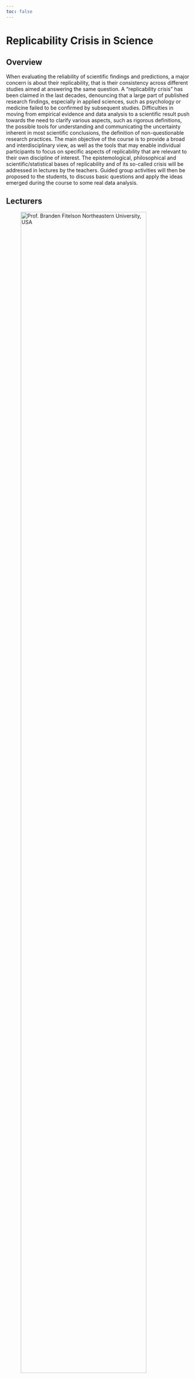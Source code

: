 ```yaml
---
toc: false
---
```


# Replicability Crisis in Science

## Overview

When evaluating the reliability of scientific findings and predictions, a major concern is about their replicability, that is their consistency across different studies aimed at answering the same question. A “replicability crisis” has been claimed in the last decades, denouncing that a large part of published research findings, especially in applied sciences, such as psychology or medicine failed to be confirmed by subsequent studies. Difficulties in moving from empirical evidence and data analysis to a scientific result push towards the need to clarify various aspects, such as rigorous definitions, the possible tools for understanding and communicating the uncertainty inherent in most scientific conclusions, the definition of non-questionable research practices. The main objective of the course is to provide a broad and interdisciplinary view, as well as the tools that may enable individual participants to focus on specific aspects of replicability that are relevant to their own discipline of interest. The epistemological, philosophical and scientific/statistical bases of replicability and of its so-called crisis will be addressed in lectures by the teachers. Guided group activities will then be proposed to the students, to discuss basic questions and apply the ideas emerged during the course to some real data analysis.

## Lecturers

::: {layout-ncol=3}

![Prof. [Branden Fitelson](https://cssh.northeastern.edu/faculty/branden-fitelson/) </br> Northeastern University, USA](files/fitelson.png){width=90%}

![Prof. [Giovanni Parmigiani](https://scholar.harvard.edu/parmigiani) </br> Harvard University, USA](files/parmigiani.jpg){width=90%}

![Dr. [Filippo Gambarota](https://filippogambarota.github.io) </br> University of Padova, Italy](files/gambarota.png){width=90%}

:::

## Program

A more detailed program will be available soon. <!-- TODO update -->

| **Day**    | **Hour**      | **Room** |
|------------|---------------|----------|
| 09/06/2025 | 09:00 - 17:00 | TBD      |
| 10/06/2025 | 09:00 - 17:00 | TBD      |
| 11/06/2025 | 09:00 - 17:00 | TDB      |

The school will take place at the [School of Psychology](https://www.psicologia.unipd.it/en/), Via Venezia, 12, 35131 Padova PD (University of Padova).

<center>
<iframe src="https://www.google.com/maps/embed?pb=!1m18!1m12!1m3!1d5601.818937099062!2d11.891138076650625!3d45.41116513697522!2m3!1f0!2f0!3f0!3m2!1i1024!2i768!4f13.1!3m3!1m2!1s0x477edaf41d87219f%3A0x4937f5b46fa1b4c0!2sSchool%20of%20Psychology!5e0!3m2!1sen!2sit!4v1746362175717!5m2!1sen!2sit" width="600" height="450" style="border:0;" allowfullscreen="" loading="lazy" referrerpolicy="no-referrer-when-downgrade"></iframe>
</center>

## Reproducibility workshop

We are also organizing a pre-school workshop about doing reproducibile science by Margherita Calderan (University of Padova). The workshop is scheduled for Friday 6 June. More details will be available soon.

::: {layout-ncol=2}

![Dr. Margherita Calderan</br> University of Padova](files/calderan.png){width=50%}

- Improving code and analysis reproducibility
- Best practices in data sharing
- Creating reproducible documents (e.g., papers, reports) using Quarto

:::

## Organizers

- [Department of Statistical Sciences](https://www.stat.unipd.it/), University of Padova
- PhD Course in [Psychological Sciences](https://dottorato.psy.unipd.it/en), University of Padova

### Organizing committee

- Prof. [Emanuele Aliverti](https://emanuelealiverti.github.io/), Department of Statistical Sciences
- Prof. [Gianmarco Altoè](https://www.unipd.it/en/contatti/rubrica/?detail=Y&ruolo=1&checkout=cerca&persona=ALTOE%27&key=6A8AF57C3282433554D456917489A756), Department of Developmental Psychology and Socialization
- Dr. [Margherita Calderan](https://dpg.unipd.it/calderan-margherita), Department of General Psychology
- Dr. [Filippo Gambarota](https://filippogambarota.github.io/), Department of Developmental Psychology and Socialization
- Prof. [Bruno Scarpa](https://homes.stat.unipd.it/brunoscarpa/), Department of Statistical Sciences

</br>
</br>
</br>


::: {layout-ncol=3}

![](files/logo-dpss.bmp){width="40%"}

![](files/logo-stat.png){width="50%"}

![](files/logo-dpg.png){width="40%"}

:::

